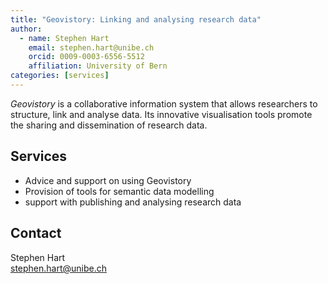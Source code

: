 ```yaml
---
title: "Geovistory: Linking and analysing research data"
author:
  - name: Stephen Hart
    email: stephen.hart@unibe.ch
    orcid: 0009-0003-6556-5512
    affiliation: University of Bern
categories: [services]
---
```


*Geovistory* is a collaborative information system that allows researchers to structure, link and analyse data. Its innovative visualisation tools promote the sharing and dissemination of research data.

## Services

-   Advice and support on using Geovistory
-   Provision of tools for semantic data modelling
-   support with publishing and analysing research data

## Contact

Stephen Hart\
[stephen.hart\@unibe.ch](mailto:stephen.hart@unibe.ch)